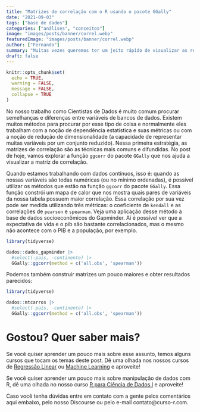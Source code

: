 ```yaml
---
title: "Matrizes de correlação com o R usando o pacote GGally"
date: "2021-09-03"
tags: ["base de dados"]
categories: ["análises", "conceitos"]
image: "images/posts/banner/correl.webp"
featuredImage: "images/posts/banner/correl.webp"
author: ["Fernando"]
summary: "Muitas vezes queremos ter um jeito rápido de visualizar as relações que existem entre as colunas das nossas bases de dados. No post de hoje vamos falar sobre como fazer isso usando uma matriz de correlação."
draft: false
---
```


```r
knitr::opts_chunk$set(
  echo = TRUE,
  warning = FALSE, 
  message = FALSE, 
  collapse = TRUE
)
```

No nosso trabalho como Cientistas de Dados é muito comum procurar semelhanças e diferenças entre variáveis de bancos de dados. Existem muitos métodos para procurar por esse tipo de coisa e normalmente eles trabalham com a noção de dependência estatística e suas métricas ou com a noção de redução de dimensionalidade (a capacidade de representar muitas variáveis por um conjunto reduzido). Nessa primeira estratégia, as matrizes de correlação são as técnicas mais comuns e difundidas. No post de hoje, vamos explorar a função `ggcorr` do pacote `GGally` que nos ajuda a visualizar a matriz de correlação.

Quando estamos trabalhando com dados contínuos, isso é: quando as nossas variáveis são todas numéricas (ou no mínimo ordenadas), é possível utilizar os métodos que estão na função `ggcorr` do pacote `GGally`. Essa função constrói um mapa de calor que nos mostra quais pares de variáveis da nossa tabela possuem maior correlação. Essa correlação por sua vez pode ser medida utilizando três métricas: o coeficiente de `kendall` e as correlações de `pearson` e `spearman`. Veja uma aplicação desse método à base de dados socioeconômicos do Gapminder. Aí é possível ver que a expectativa de vida e o pib são bastante correlacionados, mas o mesmo não acontece com o PIB e a população, por exemplo.

```r

library(tidyverse)

dados::dados_gapminder |> 
  #select(-pais, -continente) |> 
  GGally::ggcorr(method = c('all.obs', 'spearman'))
```

Podemos também construir matrizes um pouco maiores e obter resultados parecidos:

```r

library(tidyverse)

dados::mtcarros |> 
  #select(-pais, -continente) |> 
  GGally::ggcorr(method = c('all.obs', 'spearman'))
```

# Gostou? Quer saber mais?

Se você quiser aprender um pouco mais sobre esse assunto, temos alguns cursos que tocam os temas deste post. Dê uma olhada nos nossos cursos de [Regressão Linear](https://www.curso-r.com/cursos/regressao-linear/) ou [Machine Learning](https://www.curso-r.com/cursos/intro-machine-learning/) e aproveite!

Se você quiser aprender um pouco mais sobre manipulação de dados com R, dê uma olhada no nosso curso [R para Ciência de Dados I](https://curso-r.com/cursos/r4ds-1/) e aproveite!

Caso você tenha dúvidas entre em contato com a gente pelos comentários aqui embaixo, pelo nosso Discourse ou pelo e-mail contato@curso-r.com. 
